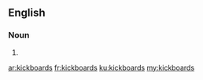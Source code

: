 ==English==

===Noun===
{{head|en}}

# {{plural of|kickboard}}

[[ar:kickboards]]
[[fr:kickboards]]
[[ku:kickboards]]
[[my:kickboards]]